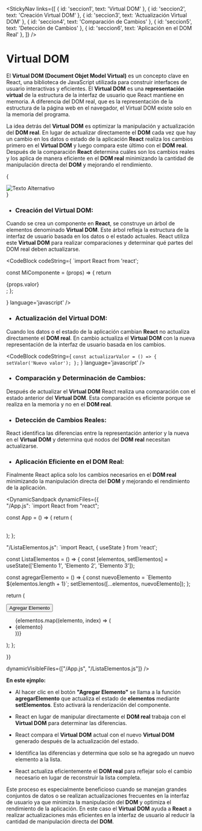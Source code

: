 
<StickyNav
  links={[
    { id: 'seccion1', text: 'Virtual DOM' },
    { id: 'seccion2', text: 'Creación Virtual DOM' },
    { id: 'seccion3', text: 'Actualización Virtual DOM' },
    { id: 'seccion4', text: 'Comparación de Cambios' },
    { id: 'seccion5', text: 'Detección de Cambios' },
    { id: 'seccion6', text: 'Aplicación en el DOM Real' },
  ]}
/>

<a id="seccion1"></a>
# Virtual DOM

El **Virtual DOM (Document Objet Model Virtual)** es un concepto clave en React, una biblioteca de JavaScript utilizada para construir interfaces de usuario interactivas 
y eficientes. El **Virtual DOM** es una **representación virtual** de la estructura de la interfaz de usuario que React mantiene en memoria. 
A diferencia del DOM real, que es la representación de la estructura de la página web en el navegador, el Virtual DOM existe solo en la memoria del programa.

La idea detrás del **Virtual DOM** es optimizar la manipulación y actualización del **DOM real**. En lugar de actualizar directamente el **DOM** cada vez que hay un cambio 
en los datos o estado de la aplicación **React** realiza los cambios primero en el **Virtual DOM** y luego compara este último con el **DOM real**. 
Después de la comparación **React** determina cuáles son los cambios reales y los aplica de manera eficiente en el **DOM real** minimizando la cantidad de manipulación directa 
del **DOM** y mejorando el rendimiento.

{
<div style={{ display: 'flex', justifyContent: 'center', alignItems: 'center' }}>
  <img src={Virtual} alt="Texto Alternativo" style={{ width: '750px', height: '400px', position: 'relative', marginBottom: '8px' }} />
</div>
}

<a id="seccion2"></a>
- ###  Creación del Virtual DOM:

Cuando se crea un componente en **React**, se construye un árbol de elementos denominado **Virtual DOM**. Este árbol refleja la estructura de la interfaz de usuario basada 
en los datos o el estado actuales. React utiliza este **Virtual DOM** para realizar comparaciones y determinar qué partes del DOM real deben actualizarse.

<CodeBlock
  codeString={
`import React from 'react';

const MiComponente = (props) => {
  return <div>{props.valor}</div>;
};

  } 
  language='javascript'
/>

<a id="seccion3"></a>
- ### Actualización del Virtual DOM:

Cuando los datos o el estado de la aplicación cambian **React** no actualiza directamente el **DOM real**. En cambio actualiza el **Virtual DOM** con la nueva representación 
de la interfaz de usuario basada en los cambios.

<CodeBlock
  codeString={
`const actualizarValor = () => {
    setValor('Nuevo valor');
  };`
  } 
  language='javascript'
/>

<a id="seccion4"></a>
- ### Comparación y Determinación de Cambios:

Después de actualizar el **Virtual DOM** React realiza una comparación con el estado anterior del **Virtual DOM**. Esta comparación es eficiente porque se realiza en la 
memoria y no en el **DOM real**.

<a id="seccion5"></a>
- ### Detección de Cambios Reales:

React identifica las diferencias entre la representación anterior y la nueva en el **Virtual DOM** y determina qué nodos del **DOM real** necesitan actualizarse.


<a id="seccion6"></a>
- ### Aplicación Eficiente en el DOM Real:

Finalmente React aplica solo los cambios necesarios en el **DOM real** minimizando la manipulación directa del **DOM** y mejorando el rendimiento de la aplicación.

<DynamicSandpack
dynamicFiles={{    
"/App.js": 
`import React from "react";

const App = () => {
  return (
    <div>
      <ListaElementos  />     
    </div>
  );
};


"/ListaElementos.js":
`import React, { useState } from 'react';

const ListaElementos = () => {
  const [elementos, setElementos] = useState(['Elemento 1', 'Elemento 2', 'Elemento 3']);

  const agregarElemento = () => {
    const nuevoElemento = \`Elemento \${elementos.length + 1}\`;
    setElementos([...elementos, nuevoElemento]);
  };

  return (
    <div>
      <button onClick={agregarElemento}>Agregar Elemento</button>
      <ul>
        {elementos.map((elemento, index) => (
          <li key={index}>{elemento}</li>
        ))}
      </ul>
    </div>
  );
};

  }}
  
  dynamicVisibleFiles={["/App.js", "/ListaElementos.js"]}
/>

**En este ejmplo:**

- Al hacer clic en el botón **"Agregar Elemento"** se llama a la función **agregarElemento** que actualiza el estado de **elementos** mediante **setElementos**. 
Esto activará la renderización del componente.

- React en lugar de manipular directamente el **DOM real** trabaja con el **Virtual DOM** para determinar las diferencias.

- React compara el **Virtual DOM** actual con el nuevo **Virtual DOM** generado después de la actualización del estado.

- Identifica las diferencias y determina que solo se ha agregado un nuevo elemento a la lista.

- React actualiza eficientemente el **DOM real** para reflejar solo el cambio necesario en lugar de reconstruir la lista completa.

Este proceso es especialmente beneficioso cuando se manejan grandes conjuntos de datos o se realizan actualizaciones frecuentes en la interfaz de usuario ya que minimiza 
la manipulación del **DOM** y optimiza el rendimiento de la aplicación. En este caso el **Virtual DOM** ayuda a **React** a realizar actualizaciones más eficientes en la 
interfaz de usuario al reducir la cantidad de manipulación directa del **DOM**.
